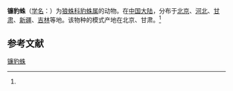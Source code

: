 {{Speciesbox
| name = 镰豹蛛
| status = 
| status_system = 
| image = 
| genus = Pardosa
| species = falcata
| authority = (Schenkel, 1963)<ref name='id13865'>{{cite web| url =http://www.bioinfo.cn/db05/BjdwSpecies.php?action=view&id=13865| title =镰豹蛛| work =《中国动物物种编目数据库》| publisher =中国科学院微生物研究所| author =中国科学院动物研究所| accessdate =2009-04-28| deadurl =yes| archiveurl =https://web.archive.org/web/20160305021431/http://www.bioinfo.cn/db05/BjdwSpecies.php?action=view&id=13865| archivedate =2016-03-05}}</ref>
}}

'''镰豹蛛'''（[[学名|学名]]：{{lang|la|''Pardosa falcata''}}）为[[狼蛛科|狼蛛科]][[豹蛛属|豹蛛属]]的动物。在[[中国大陆|中国大陆]]，分布于[[北京|北京]]、[[河北|河北]]、[[甘肃|甘肃]]、[[新疆|新疆]]、[[吉林|吉林]]等地。该物种的模式产地在北京、甘肃。<ref name='id13865'/>

== 参考文献 ==
{{reflist}}

{{Wikispecies|Pardosa falcata}}
{{Taxonbar|from=Q2311301}}

[[Category:豹蛛属|镰豹蛛]]


{{蜘蛛小作品}}